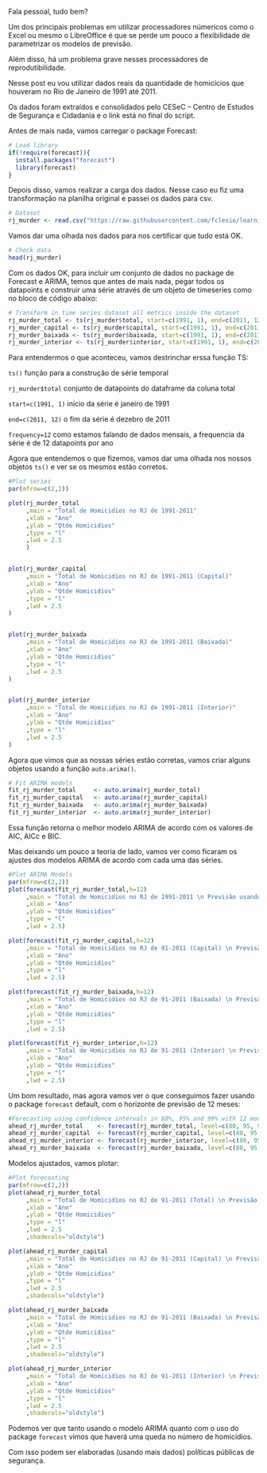 Fala pessoal, tudo bem?

Um dos principais problemas em utilizar processadores númericos como o Excel ou mesmo o LibreOffice é que se perde um pouco a flexibilidade de parametrizar os modelos de previsão.

Além disso, há um problema grave nesses processadores de reprodutibilidade. 

Nesse post eu vou utilizar dados reais da quantidade de homicícios que houveram no Rio de Janeiro de 1991 até 2011. 

Os dados foram extraídos e consolidados pelo CESeC – Centro de Estudos de Segurança e Cidadania e o link está no final do script. 

Antes de mais nada, vamos carregar o package Forecast:

```r
# Load library
if(!require(forecast)){
  install.packages("forecast")
  library(forecast)
}
```

Depois disso, vamos realizar a carga dos dados. Nesse caso eu fiz uma transformação na planilha original e passei os dados para csv. 

```r
# Dataset
rj_murder <- read.csv("https://raw.githubusercontent.com/fclesio/learning-space/master/Datasets/rj-homicidios-1991-2011.csv")

```

Vamos dar uma olhada nos dados para nos certificar que tudo está OK. 

```r
# Check data
head(rj_murder)
```

Com os dados OK, para incluir um conjunto de dados no package de Forecast e ARIMA, temos que antes de mais nada, pegar todos os datapoints e construir uma série através de um objeto de timeseries como no bloco de código abaixo: 

```r
# Transform in time series dataset all metrics inside the dataset 
rj_murder_total <- ts(rj_murder$total, start=c(1991, 1), end=c(2011, 12), frequency=12)
rj_murder_capital <- ts(rj_murder$capital, start=c(1991, 1), end=c(2011, 12), frequency=12)
rj_murder_baixada <- ts(rj_murder$baixada, start=c(1991, 1), end=c(2011, 12), frequency=12)
rj_murder_interior <- ts(rj_murder$interior, start=c(1991, 1), end=c(2011, 12), frequency=12)

```

Para entendermos o que aconteceu, vamos destrinchar erssa função TS:

`ts()` função para a construção de série temporal

`rj_murder$total` conjunto de datapoints do dataframe da coluna total

`start=c(1991, 1)`  início da série é janeiro de 1991

`end=c(2011, 12)` o fim da série é dezebro de 2011

`frequency=12` como estamos falando de dados mensais, a frequencia da série é de 12 datapoints por ano


Agora que entendemos o que fizemos, vamos dar uma olhada nos nossos objetos `ts()` e ver se os mesmos estão corretos. 

```r
#Plot series
par(mfrow=c(2,2))

plot(rj_murder_total
     ,main = "Total de Homicidios no RJ de 1991-2011"
     ,xlab = "Ano"
     ,ylab = "Qtde Homicidios"
     ,type = "l"
     ,lwd = 2.5
     )


plot(rj_murder_capital
     ,main = "Total de Homicidios no RJ de 1991-2011 (Capital)"
     ,xlab = "Ano"
     ,ylab = "Qtde Homicidios"
     ,type = "l"
     ,lwd = 2.5
)


plot(rj_murder_baixada
     ,main = "Total de Homicidios no RJ de 1991-2011 (Baixada)"
     ,xlab = "Ano"
     ,ylab = "Qtde Homicidios"
     ,type = "l"
     ,lwd = 2.5
)


plot(rj_murder_interior
     ,main = "Total de Homicidios no RJ de 1991-2011 (Interior)"
     ,xlab = "Ano"
     ,ylab = "Qtde Homicidios"
     ,type = "l"
     ,lwd = 2.5
)

```

Agora que vimos que as nossas séries estão corretas, vamos criar alguns objetos usando a função `auto.arima()`. 

```r
# Fit ARIMA models
fit_rj_murder_total     <- auto.arima(rj_murder_total)
fit_rj_murder_capital   <- auto.arima(rj_murder_capital) 
fit_rj_murder_baixada   <- auto.arima(rj_murder_baixada)
fit_rj_murder_interior  <- auto.arima(rj_murder_interior)
```

Essa função retorna o melhor modelo ARIMA de acordo com os valores de AIC, AICc e BIC. 

Mas deixando um pouco a teoria de lado, vamos ver como ficaram os ajustes dos modelos ARIMA de acordo com cada uma das séries.

```r
#Plot ARIMA Models
par(mfrow=c(2,2))
plot(forecast(fit_rj_murder_total,h=12)
     ,main = "Total de Homicidios no RJ de 1991-2011 \n Previsão usando ARIMA"
     ,xlab = "Ano"
     ,ylab = "Qtde Homicidios"
     ,type = "l"
     ,lwd = 2.5)

plot(forecast(fit_rj_murder_capital,h=12)
     ,main = "Total de Homicidios no RJ de 91-2011 (Capital) \n Previsão usando ARIMA"
     ,xlab = "Ano"
     ,ylab = "Qtde Homicidios"
     ,type = "l"
     ,lwd = 2.5)

plot(forecast(fit_rj_murder_baixada,h=12)
     ,main = "Total de Homicidios no RJ de 91-2011 (Baixada) \n Previsão usando ARIMA"
     ,xlab = "Ano"
     ,ylab = "Qtde Homicidios"
     ,type = "l"
     ,lwd = 2.5)

plot(forecast(fit_rj_murder_interior,h=12)
     ,main = "Total de Homicidios no RJ de 91-2011 (Interior) \n Previsão usando ARIMA"
     ,xlab = "Ano"
     ,ylab = "Qtde Homicidios"
     ,type = "l"
     ,lwd = 2.5)
```




Um bom resultado, mas agora vamos ver o que conseguimos fazer usando o package `forecast` default, com o horizonte de previsão de 12 meses: 

```r
#Forecasting using confidence intervals in 80%, 95% and 99% with 12 months ahead
ahead_rj_murder_total    <- forecast(rj_murder_total, level=c(80, 95, 99), h=12)
ahead_rj_murder_capital  <- forecast(rj_murder_capital, level=c(80, 95, 99), h=12)
ahead_rj_murder_interior <- forecast(rj_murder_interior, level=c(80, 95, 99), h=12)
ahead_rj_murder_baixada  <- forecast(rj_murder_baixada, level=c(80, 95, 99), h=12)
```

Modelos ajustados, vamos plotar:

```r
#Plot forecasting
par(mfrow=c(2,2))
plot(ahead_rj_murder_total
     ,main = "Total de Homicidios no RJ de 91-2011 (Total) \n Previsão usando Forecast package"
     ,xlab = "Ano"
     ,ylab = "Qtde Homicidios"
     ,type = "l"
     ,lwd = 2.5
     ,shadecols="oldstyle")

plot(ahead_rj_murder_capital
     ,main = "Total de Homicidios no RJ de 91-2011 (Capital) \n Previsão usando Forecast package"
     ,xlab = "Ano"
     ,ylab = "Qtde Homicidios"
     ,type = "l"
     ,lwd = 2.5
     ,shadecols="oldstyle")

plot(ahead_rj_murder_baixada
     ,main = "Total de Homicidios no RJ de 91-2011 (Baixada) \n Previsão usando Forecast package"
     ,xlab = "Ano"
     ,ylab = "Qtde Homicidios"
     ,type = "l"
     ,lwd = 2.5
     ,shadecols="oldstyle")

plot(ahead_rj_murder_interior
     ,main = "Total de Homicidios no RJ de 91-2011 (Interior) \n Previsão usando Forecast package"
     ,xlab = "Ano"
     ,ylab = "Qtde Homicidios"
     ,type = "l"
     ,lwd = 2.5
     ,shadecols="oldstyle")
```


Podemos ver que tanto usando o modelo ARIMA quanto com o uso do package `forecast` vimos que haverá uma queda no número de homicídios. 

Com isso podem ser elaboradas (usando mais dados) políticas públicas de segurança. 